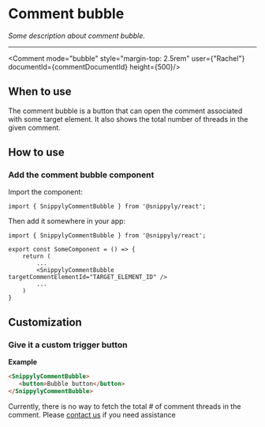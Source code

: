 
# Comment bubble

_Some description about comment bubble._

---

<Comment mode="bubble" style="margin-top: 2.5rem" user={"Rachel"} documentId={commentDocumentId} height={500}/>

## When to use

The comment bubble is a button that can open the comment associated with some target element. It also shows the total number of threads in the given comment.

## How to use

### Add the comment bubble component

Import the component:

```tsx copy
import { SnippylyCommentBubble } from '@snippyly/react';
```

Then add it somewhere in your app:

```tsx copy showLineNumbers {6}
import { SnippylyCommentBubble } from '@snippyly/react';

export const SomeComponent = () => {
    return (
        ...
        <SnippylyCommentBubble targetCommentElementId="TARGET_ELEMENT_ID" />
        ...
    )
}
```

## Customization

### Give it a custom trigger button

**Example**
```html copy
<SnippylyCommentBubble>
   <button>Bubble button</button>
</SnippylyCommentBubble>
```

<Callout type="info">Currently, there is no way to fetch the total # of comment threads in the comment. Please [contact us]() if you need assistance</Callout>